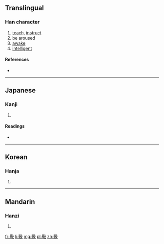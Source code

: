{{also|斆}}
==Translingual==

===Han character===
{{Han char|rn=66|rad=攴|as=16|sn=20|four=|canj=竹木卜水 (HDYE)}}

# [[teach]], [[instruct]]
# be aroused
# [[awake]]
# [[intelligent]]

====References====
* {{Han ref|kx=0476.230|dkj=13431|dj=0831.230|hdz=21480.080|uh=6585|ud=25989}}

----

==Japanese==

===Kanji===
{{ja-kanji|grade=|rs=攴16}}

# {{defn|Japanese|sort=攴16}}

====Readings====
* {{ja-readings|on=[[こう]] (kō), [[ぎょう]] (gyō), [[かく]] (kaku), [[がく]] (gaku)|kun=[[おしえる]] (oshieru)}}

----

==Korean==

===Hanja===
{{ko-hanja|hangeul=효|eumhun=|rv=hyo|mr=hyo|y=hyo}}

# {{defn|Korean|sort=攴16}}

----

==Mandarin==

===Hanzi===
{{cmn-hanzi|pin=[[jiǎo]] ([[jiao3]]), [[xiào]] ([[xiao4]])|wg=chiao<sup>3</sup>, hsiao<sup>4</sup>}}

# {{defn|Mandarin|sort=攴16}}

[[fr:斅]]
[[li:斅]]
[[mg:斅]]
[[pl:斅]]
[[zh:斅]]